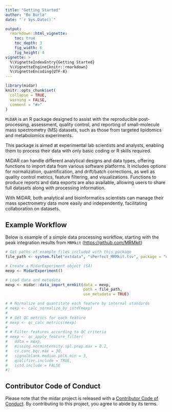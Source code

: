 ```yaml
---
title: "Getting Started"
author: "Bo Burla"
date: "`r Sys.Date()`"

output: 
  rmarkdown::html_vignette:
    toc: true
    toc_depth: 3
    fig_width: 6
    fig_height: 4
vignette: >
  %\VignetteIndexEntry{Getting Started}
  %\VignetteEngine{knitr::rmarkdown}
  %\VignetteEncoding{UTF-8}
---
```


```r
library(midar)
knitr::opts_chunk$set(
  collapse = TRUE,
  warning = FALSE,
  comment = "#>"
)
```

`MiDAR` is an R package designed to assist with the reproducible post-processing, assessment, quality control, and reporting of small-molecule mass spectrometry (MS) datasets, such as those from targeted lipidomics and metabolomics experiments.

This package is aimed at experimental lab scientists and analysts, enabling them to process their data with only basic coding or R skills required.

MiDAR can handle different analytical designs and data types, offering functions to import data from various software platforms. It includes options for normalization, quantification, and drift/batch corrections, as well as quality control metrics, feature filtering, and visualizations. Functions to produce reports and data exports are also available, allowing users to share full datasets along with processing information.

With MiDAR, both analytical and bioinformatics scientists can manage their mass spectrometry data more easily and independently, facilitating collaboration on datasets.

## Example Workflow

Below is example of a simple data processing workflow, starting with the peak integration results from `MRMkit` ([https://github.com/MRMkit](https://github.com/MRMkit/MRMkit))

```r


# Get paths of example files included with this package
file_path <- system.file("extdata", "sPerfect_MRMkit.tsv", package = "midar")

# Create a MidarExperiment object (S4)
mexp <- MidarExperiment()

# Load data and metadata
mexp <- midar::data_import_mrmkit(data = mexp, 
                                  path = file_path, 
                                  use_metadata = TRUE)

# # Normalize and quantitate each feature by internal standards
# mexp <- calc_normalize_by_istd(mexp)
# 
# # Get QC metrics for each feature
# mexp <- qc_calc_metrics(mexp)
# 
# # Filter features according to QC criteria
# mexp <- qc_apply_feature_filter(
#   data = mexp, 
#   missing.normintensity.spl.prop.max = 0.2,
#   cv.conc.bqc.max = 30,
#   signalblank.median.pblk.min = 3,
#   qualifier.include = TRUE, 
#   istd.include = FALSE
#)
```

## Contributor Code of Conduct

Please note that the midar project is released with a [Contributor Code of Conduct](https://contributor-covenant.org/version/2/0/CODE_OF_CONDUCT.html). By contributing to this project, you agree to abide by its terms.
